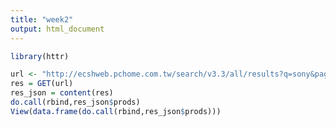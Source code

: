 ```yaml
---
title: "week2"
output: html_document
---
```


```r
library(httr)

url <- "http://ecshweb.pchome.com.tw/search/v3.3/all/results?q=sony&page=1&sort=rnk/dc"
res = GET(url)
res_json = content(res)
do.call(rbind,res_json$prods)
View(data.frame(do.call(rbind,res_json$prods)))
```


